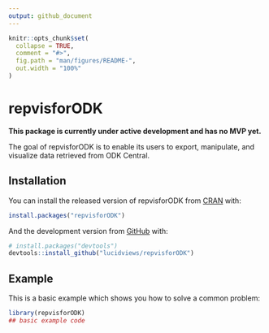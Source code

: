 ```yaml
---
output: github_document
---
```


<!-- README.md is generated from README.Rmd. Please edit that file -->

```r
knitr::opts_chunk$set(
  collapse = TRUE,
  comment = "#>",
  fig.path = "man/figures/README-",
  out.width = "100%"
)
```

# repvisforODK

<!-- badges: start -->
<!-- badges: end -->

**This package is currently under active development and has no MVP yet.**

The goal of repvisforODK is to enable its users to export, manipulate, and visualize data retrieved from ODK Central.

## Installation

You can install the released version of repvisforODK from [CRAN](https://CRAN.R-project.org) with:

``` r
install.packages("repvisforODK")
```

And the development version from [GitHub](https://github.com/) with:

``` r
# install.packages("devtools")
devtools::install_github("lucidviews/repvisforODK")
```
## Example

This is a basic example which shows you how to solve a common problem:

```r
library(repvisforODK)
## basic example code
```

